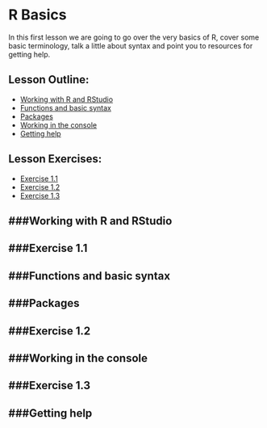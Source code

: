 # R Basics

In this first lesson we are going to go over the very basics of R, cover some 
basic terminology, talk a little about syntax and point you to resources for 
getting help.

## Lesson Outline:

- [Working with R and RStudio](#working-with-r-and-rstudio)
- [Functions and basic syntax](#functions-and-basic-syntax)
- [Packages](#packages)
- [Working in the console](#working-in-the-console)
- [Getting help](#getting-help)

## Lesson Exercises:
- [Exercise 1.1](#exercise-11)
- [Exercise 1.2](#exercise-12)
- [Exercise 1.3](#exercise-13)

###Working with R and RStudio
-----------------------------

###Exercise 1.1
-----------------------------

###Functions and basic syntax
-----------------------------

###Packages
-----------------------------

###Exercise 1.2
-----------------------------

###Working in the console
-----------------------------

###Exercise 1.3
-----------------------------

###Getting help
-----------------------------